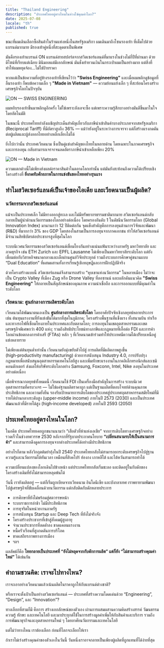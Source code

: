 ```yaml
---
title: "Thailand Engineering"
description: "ประเทศไทยอยู่ตรงไหนในห่วงโซ่คุณค่าโลก?"
date: 2025-07-08
locale: "th"
published: true
---
```



ขณะที่ผมเดินเลือกซื้อสินค้าในร้านแห่งหนึ่งในสหรัฐอเมริกา ผมเดินมาถึงโซนรองเท้า ที่เต็มไปด้วยแบรนด์มากมาย
มีรองเท้าคู่หนึ่งที่สะดุดตาเป็นพิเศษ

มันคือรองเท้าแบรนด์ ON แบรนด์สายสปอร์ตจากสวิตเซอร์แลนด์ที่มาแรงในช่วงไม่กี่ปีที่ผ่านมา ด้วยดีไซน์ที่เรียบแต่เฉียบ มินิมอลแต่มีเอกลักษณ์ มันชั่งเย้ายวนเงินในกระเป๋าผมเป็นอย่างมาก แต่สิ่งที่ทำให้ผมหยุดจ้อง...ไม่ใช่ป้ายราคา

หากแต่เป็นข้อความที่อยู่ข้างรองเท้าที่เขียนไว้ว่า **"Swiss Engineering"** และเมื่อผมพลิกดูข้อมูลที่ลิ้นรองเท้า
ก็พบข้อความเล็ก ๆ **"Made in Vietnam"** — ความย้อนแย้งเล็ก ๆ ที่สะท้อนโครงสร้างเศรษฐกิจโลกในปัจจุบัน

![ON — SWISS ENGINEERING](../../../assets/posts/thailand-engineering/01.jpg)

ผมหยิบรองเท้าขึ้นมาพลิกดูอีกครั้ง ไม่ใช่เพราะลังเลจะซื้อ แต่เพราะความรู้สึกบางอย่างมันตีขึ้นมาในใจโดยอัตโนมัติ

ในขณะนี้ ประเทศไทยกำลังเผชิญประเด็นสำคัญเกี่ยวกับภาษีนำเข้าสินค้าบางประเภทจากสหรัฐอเมริกา (Reciprocal Tariff) ที่มีอัตราสูงถึง 36% — แม้ว่ายังอยู่ในระหว่างการเจรจา แต่ก็สร้างแรงกดดันต่อผู้ผลิตและผู้ส่งออกไทยอย่างหลีกเลี่ยงไม่ได้

ยิ่งไปกว่านั้น ประเทศเวียดนาม ซึ่งเป็นคู่แข่งสำคัญของไทยในหลายด้าน โดยเฉพาะในภาคเศรษฐกิจและการลงทุน กลับสามารถเจรจาจนลดอัตราภาษีนำเข้าเหลือเพียง 20%

![ON — Made in Vietnam](../../../assets/posts/thailand-engineering/02.jpg)

ความแตกต่างนี้ไม่เพียงส่งผลต่อราคาสินค้าในตลาดโลกเท่านั้น
แต่มันยังสะท้อนถึงความได้เปรียบเชิงโครงสร้างที่ **ยิ่งกดทับศักยภาพในการแข่งขันของไทยอย่างรุนแรง**

## ทำไมสวิตเซอร์แลนด์เป็นเจ้าของไอเดีย และเวียดนามเป็นผู้ผลิต?

### นวัตกรรมจากสวิตเซอร์แลนด์

แม้จะเป็นประเทศเล็ก ไม่มีทางออกสู่ทะเล และไม่มีทรัพยากรธรรมชาติมากมาย สวิตเซอร์แลนด์กลับกลายเป็นผู้นำด้านนวัตกรรมของโลกอย่างต่อเนื่อง โดยครองอันดับ 1 ในดัชนีนวัตกรรมโลก (Global Innovation Index) มานานกว่า 12 ปีติดต่อกัน จุดแข็งสำคัญคือการลงทุนด้านการวิจัยและพัฒนา (R&D) ที่มากกว่า 3% ของ GDP โดยสองในสามเป็นการลงทุนจากภาคเอกชน ทำให้สวิตเซอร์แลนด์มีจำนวนสิทธิบัตรต่อประชากรสูงที่สุดในโลก

ระบบนิเวศนวัตกรรมของสวิตเซอร์แลนด์เชื่อมโยงกันอย่างแน่นแฟ้นระหว่างภาครัฐ มหาวิทยาลัย และภาคธุรกิจ เช่น ETH Zurich และ EPFL Lausanne ไม่เพียงเป็นมหาวิทยาลัยระดับโลก แต่ยังเชื่อมต่อกับวิสาหกิจขนาดกลางและเล็กผ่านศูนย์วิจัยประยุกต์ รวมถึงระบบการศึกษาคู่ขนานแบบ “Dual Education” ที่ผสมผสานทั้งการเรียนรู้เชิงทฤษฎีและการฝึกปฏิบัติจริง

ด้วยโครงสร้างแบบนี้ สวิตเซอร์แลนด์จึงสามารถสร้าง “หุบเขาแห่งนวัตกรรม” ในหลายเมือง ไม่ว่าจะเป็น Crypto Valley ที่เมือง Zug หรือ Drone Valley ที่ลอซานน์ และผลักดันแนวคิด **"Swiss Engineering"** ให้กลายเป็นสัญลักษณ์ของคุณภาพ ความน่าเชื่อถือ และการออกแบบที่มีคุณค่าในระดับโลก


### เวียดนาม: ศูนย์กลางการผลิตระดับโลก

เวียดนามได้พัฒนาตนเองเป็น **ศูนย์กลางการผลิตระดับโลก** โดยอาศัยปัจจัยเชิงกลยุทธ์หลายประการ เช่น ต้นทุนแรงงานที่ยังแข่งขันได้มากที่สุดในภูมิภาค; โครงสร้างพื้นฐานที่แข็งแรง ทั้งสนามบิน ท่าเรือ และทางรถไฟที่เชื่อมโยงภายในประเทศและกับตลาดโลก; การลงทุนในเขตอุตสาหกรรมและเขตเศรษฐกิจพิเศษกว่า 400 แห่ง; รวมถึงสิทธิประโยชน์ทางภาษีและกฎหมายที่เอื้อต่อ FDI และการค้าโลกผ่านข้อตกลงการค้าเสรี (FTAs) หลัก ๆ ที่เวียดนามเข้าร่วมทำให้ประเทศมีความได้เปรียบเหนือคู่แข่งหลายราย

ไม่เพียงแต่ต้นทุนต่ำเท่านั้น เวียดนามยังมุ่งขยับตัวไปสู่ การผลิตที่มีผลิตภาพสูงขึ้น (high‑productivity manufacturing) ด้วยการสนับสนุน Industry 4.0, การปรับปรุงกฎหมายเพื่อสนับสนุนอุตสาหกรรมเทคโนโลยีสูง และเพิ่มทักษะแรงงานในภาคอิเล็กทรอนิกส์และเซมิคอนดักเตอร์ ส่งผลให้บริษัทระดับโลกอย่าง Samsung, Foxconn, Intel, Nike ลงทุนในประเทศอย่างต่อเนื่อง

เมื่อพิจารณากลยุทธ์ทั้งหมดนี้ เวียดนามใช้ FDI เป็นเครื่องมือสำคัญในการสร้าง ระบบนิเวศอุตสาหกรรมที่ครบวงจร — ไม่ใช่แค่ฐานผลิตราคาถูก แต่เป็นฐานผลิตที่ตอบโจทย์ด้านคุณภาพ ประสิทธิภาพ และความยั่งยืน รองรับเป้าหมายการเติบโตของประเทศสู่ประเทศอุตสาหกรรมสมัยใหม่ที่มีรายได้ปานกลางระดับสูง (upper‑middle income) ภายในปี 2573 (2030) และเป็นประเทศพัฒนาแล้วที่มีรายได้สูง (high‑income developed) ภายในปี 2593 (2050)

## ประเทศไทยอยู่ตรงไหนในโลก?

ในอดีต ประเทศไทยเคยถูกขนานนามว่า “เสือตัวที่ห้าแห่งเอเชีย” จากการเติบโตทางเศรษฐกิจอย่างรวดเร็วในช่วงทศวรรษ 2530 หลังจากที่รัฐบาลประกาศนโยบาย **“เปลี่ยนสนามรบให้เป็นสนามการค้า”** และสามารถดึงดูดการลงทุนจากต่างประเทศได้อย่างมีประสิทธิภาพ

อย่างไรก็ตาม หลังวิกฤตต้มยำกุ้งในปี 2540 ประเทศไทยกลับไม่สามารถยกระดับเศรษฐกิจไปสู่ฐานความรู้และนวัตกรรมได้ทันเวลา เหมือนที่สิงคโปร์ ฮ่องกง เกาหลีใต้ และไต้หวันสามารถทำได้

ความเปลี่ยนแปลงของโลกเดินไปข้างหน้า แต่ประเทศไทยกลับเริ่มชะลอ และติดอยู่ในกับดักของโครงสร้างเดิมที่ยังไม่สามารถหลุดพ้นได้

วันนี้ เรายังผลิตอยู่ — แต่ก็เริ่มถูกเบียดจากเวียดนาม อินโดนีเซีย และบังกลาเทศ
เราพยายามพัฒนาไปสู่เศรษฐกิจที่ขับเคลื่อนด้วยนวัตกรรม แต่กลับติดกับดักหลายประการ

- การศึกษาที่ยังไม่พร้อมสู่ศตวรรษหน้า
- ระบบราชการล่าช้า ไม่มีประสิทธิภาพ
- การทุจริตในหน่วยงานภาครัฐ
- การสนับสนุน Startup และ Deep Tech ที่ยังไม่จริงจัง
- โครงสร้างประชากรที่เข้าสู่สังคมผู้สูงอายุ
- จำนวนประชากรที่ลดต่ำลง ขาดแคลนแรงงาน
- หนี้ครัวเรือนที่สูงกดดันการบริโภค
- ขาดเสถียรภาพทางการเมือง
- ฯลฯ
  
ผลลัพธ์ก็คือ **ไทยกลายเป็นประเทศที่ “ยังไม่หลุดจากกับดักการผลิต” แต่ก็ยัง “ไม่สามารถสร้างคุณค่าใหม่”** ได้เช่นกัน

## คำถามชวนคิด: เราจะไปทางไหน?

เราจะเอาอย่างเวียดนามแล้วเน้นผลิตในราคาถูกให้กับแบรนด์ต่างชาติ?

หรือเราจะตั้งเป้าเป็นอย่างสวิตเซอร์แลนด์ — ประเทศที่สร้างความโดดเด่นด้วย “Engineering”, “Design”, และ “Innovation”?

ทางเลือกที่สามก็มี คือการ สร้างเอกลักษณ์ของตัวเอง ผ่านการผสมผสานความคิดสร้างสรรค์ วัฒนธรรม ความรู้ ทักษะ และเทคโนโลยี และมาประยุกต์ใช้ในการสร้างมูลค่าเพิ่มให้กับสินค้าและบริการ รวมถึงการพัฒนาธุรกิจและอุตสาหกรรมใหม่ ๆ โดยอาศัยนวัตกรรมและเทคโนโลยี

แต่ไม่ว่าทางไหน เราต้องเลือก ก่อนที่โลกจะเลือกให้เรา

<Quote>
ถ้าเราไม่เร่งสร้างคุณค่าของตัวเองในวันนี้ วันหนึ่งเราอาจกลายเป็นเพียงผู้ผลิตที่ถูกแทนที่ได้ง่ายที่สุด
</Quote>
